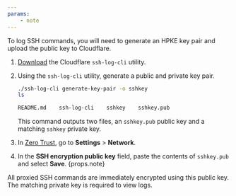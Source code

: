 ```yaml
---
params:
	- note
---
```



To log SSH commands, you will need to generate an HPKE key pair and upload the public key to Cloudflare.

1. [Download](https://github.com/cloudflare/ssh-log-cli/releases/latest/) the Cloudflare `ssh-log-cli` utility.

2. Using the `ssh-log-cli` utility, generate a public and private key pair.

   ```sh
   ./ssh-log-cli generate-key-pair -o sshkey
   ls
   ```

   ```sh output
   README.md    ssh-log-cli    sshkey    sshkey.pub
   ```

   This command outputs two files, an `sshkey.pub` public key and a matching `sshkey` private key.

3. In [Zero Trust](https://one.dash.cloudflare.com), go to **Settings** > **Network**.

4. In the **SSH encryption public key** field, paste the contents of `sshkey.pub` and select **Save**. {props.note}

All proxied SSH commands are immediately encrypted using this public key. The matching private key is required to view logs.
